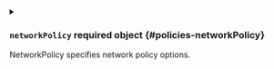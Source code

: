 
<details className="config-field" data-expandable="true">
<summary>

### `networkPolicy` <span className="config-field-required" data-required="false">required</span> <span className="config-field-type">object</span> <span className="config-field-default"></span> <span className="config-field-enum"></span> {#policies-networkPolicy}

NetworkPolicy specifies network policy options.

</summary>




<details className="config-field" data-expandable="false" open>
<summary>

#### `enabled` <span className="config-field-required" data-required="false">required</span> <span className="config-field-type">boolean</span> <span className="config-field-default">false</span> <span className="config-field-enum"></span> {#policies-networkPolicy-enabled}

Enabled defines if the network policy should be deployed by vCluster.

</summary>



</details>



<details className="config-field" data-expandable="false" open>
<summary>

#### `fallbackDns` <span className="config-field-required" data-required="false">required</span> <span className="config-field-type">string</span> <span className="config-field-default"></span> <span className="config-field-enum"></span> {#policies-networkPolicy-fallbackDns}



</summary>



</details>



<details className="config-field" data-expandable="true">
<summary>

#### `outgoingConnections` <span className="config-field-required" data-required="false">required</span> <span className="config-field-type">object</span> <span className="config-field-default"></span> <span className="config-field-enum"></span> {#policies-networkPolicy-outgoingConnections}



</summary>




<details className="config-field" data-expandable="true">
<summary>

##### `ipBlock` <span className="config-field-required" data-required="false">required</span> <span className="config-field-type">object</span> <span className="config-field-default"></span> <span className="config-field-enum"></span> {#policies-networkPolicy-outgoingConnections-ipBlock}



</summary>




<details className="config-field" data-expandable="false" open>
<summary>

##### `cidr` <span className="config-field-required" data-required="false">required</span> <span className="config-field-type">string</span> <span className="config-field-default"></span> <span className="config-field-enum"></span> {#policies-networkPolicy-outgoingConnections-ipBlock-cidr}

cidr is a string representing the IPBlock
Valid examples are "192.168.1.0/24" or "2001:db8::/64"

</summary>



</details>



<details className="config-field" data-expandable="false" open>
<summary>

##### `except` <span className="config-field-required" data-required="false">required</span> <span className="config-field-type">string[]</span> <span className="config-field-default"></span> <span className="config-field-enum"></span> {#policies-networkPolicy-outgoingConnections-ipBlock-except}

except is a slice of CIDRs that should not be included within an IPBlock
Valid examples are "192.168.1.0/24" or "2001:db8::/64"
Except values will be rejected if they are outside the cidr range

</summary>



</details>


</details>


</details>



<details className="config-field" data-expandable="false" open>
<summary>

#### `annotations` <span className="config-field-required" data-required="false">required</span> <span className="config-field-type">object</span> <span className="config-field-default"></span> <span className="config-field-enum"></span> {#policies-networkPolicy-annotations}

Annotations are extra annotations for this resource.

</summary>



</details>



<details className="config-field" data-expandable="false" open>
<summary>

#### `labels` <span className="config-field-required" data-required="false">required</span> <span className="config-field-type">object</span> <span className="config-field-default"></span> <span className="config-field-enum"></span> {#policies-networkPolicy-labels}

Labels are extra labels for this resource.

</summary>



</details>


</details>

